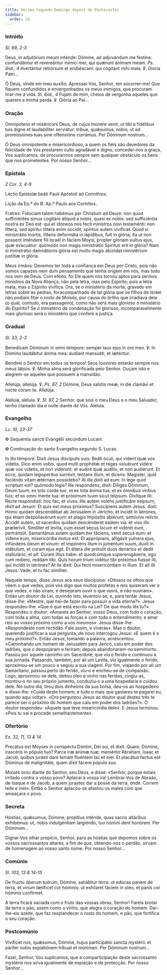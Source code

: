 ```yaml
---
title: Décimo Segundo Domingo depois de Pentecostes
sidebar:
  order: 24
---
```


### Intróito

<em>Sl. 69, 2-3</em>

<div class="side-by-side not-content">

Deus, in adjutórium meum inténde: Dómine, ad adjuvándum me festína: confundántur et revereántur inimíci mei, qui quærunt ánimam meam. <em>Ps. ibid., 4</em> Avertántur retrórsum et erubéscant: qui cógitant mihi mala. ℣. Gloria Patri...

Ó Deus, vinde em meu auxílio. Apressai-Vos, Senhor, em socorrer-me! Que fiquem confundidos e envergonhados os meus inimigos, que procuram tirar-me a vida. <em>Sl. ibid., 4</em> Fujam de mim, cheios de vergonha aqueles que querem a minha perda. ℣. Glória ao Pai...

</div>

### Oração

<div class="side-by-side not-content">

Omnípotens et miséricors Deus, de cujus múnere venit, ut tibi a fidélibus tuis digne et laudabíliter serviátur: tríbue, quǽsumus, nobis; ut ad promissiónes tuas sine offensióne currámus. Per Dóminum nostrum...

Ó Deus omnipotente e misericordioso, a quem os fiéis são devedores da felicidade de Vos prestarem culto agradável e digno, concedei-nos a graça, Vos suplicamos, de procurarmos sempre sem qualquer obstáculo os bens que nos prometestes. Por nosso Senhor...

</div>

### Epístola

<em>2 Cor. 3, 4-9</em>

<div class="side-by-side not-content">

Léctio Epístolæ beáti Pauli Apóstoli ad Corinthios.

Lição da Ep.ª do B. Ap.º Paulo aos Coríntios.

Fratres: Fidúciam talem habémus per Christum ad Deum: non quod sufficiéntes simus cogitáre áliquid a nobis, quasi ex nobis: sed sufficiéntia nostra ex Deo est: qui et idóneos nos fecit minístros novi testaménti: non líttera, sed spíritu: líttera enim occídit, spíritus autem vivíficat. Quod si ministrátio mortis, lítteris deformáta in lapídibus, fuit in glória; ita ut non possent inténdere fili Israël in fáciem Moysi, propter glóriam vultus ejus, quæ evacuátur: quómodo non magis ministrátio Spíritus erit in glória? Nam si ministrátio damnátionis glória est multo magis abúndat ministérium justítiæ in glória.

Meus irmãos: Devemos ter toda a confiança em Deus por Cristo, pois não somos capazes nem dum pensamento que tenha origem em nós, mas tudo nos vem de Deus. Com efeito, foi Ele quem nos tornou aptos para sermos ministros da Nova Aliança, não pela letra, mas pelo Espírito; pois a letra mata, mas o Espírito vivifica. Ora, se o ministério da morte, gravado em letras sobre as pedras, foi acompanhado de tal glória que os filhos de Israel não podiam fitar o rosto de Moisés, por causa do brilho que irradiava dele (o qual, contudo, era passageiro), como não será mais glorioso o ministério do Espírito? Se o ministério da condenação foi glorioso, incomparavelmente mais glorioso será o ministério que confere a justiça.

</div>

### Gradual

<em>Sl. 33, 2-3</em>

<div class="side-by-side not-content">

Benedícam Dóminum in omni témpore: semper laus ejus in ore meo. ℣. In Dómino laudábitur ánima mea: áudiant mansuéti, et læténtur.

Bendirei o Senhor em todos os tempos! Seus louvores estarão sempre nos meus lábios. ℣. Minha alma será glorificada pelo Senhor. Ouçam isto e alegrem-se aqueles que possuem a mansidão.

Allelúja, allelúja. ℣. <em>Ps. 87, 2</em> Dómine, Deus salútis meæ, in die clamávi et nocte coram te. Allelúja.

Aleluia, aleluia. ℣. <em>Sl. 87, 2</em> Senhor, que sois o meu Deus e o meu Salvador, tenho clamado dia e noite diante de Vós. Aleluia.

</div>

### Evangelho

<em>Lc. 10, 23-37</em>

<div class="side-by-side not-content">

<span class="cross text-red-500">✠</span> Sequéntia sancti Evangélii secúndum Lucam.

<span class="cross text-red-500">✠</span> Continuação do santo Evangelho segundo S. Lucas.

In illo témpore: Dixit Jesus discípulis suis: Beáti óculi, qui vident quæ vos videtis. Dico enim vobis, quod multi prophétæ et reges voluérunt vidére quæ vos videtis, et non vidérunt: et audire quæ audítis, et non audiérunt. Et ecce, quidam legisperítus surréxit, tentans illum, et dicens: Magister, quid faciéndo vitam ætérnam possidébo? At ille dixit ad eum: In lege quid scriptum est? quómodo legis? Ille respóndens, dixit: Díliges Dóminum, Deum tuum, ex toto corde tuo, et ex tota ánima tua, et ex ómnibus víribus tuis; et ex omni mente tua: et próximum tuum sicut teípsum. Dixítque illi: Recte respondísti: hoc fac, et vives. Ille autem volens justificáre seípsum, dixit ad Jesum: Et quis est meus próximus? Suscípiens autem Jesus, dixit: Homo quidam descendébat ab Jerúsalem in Jéricho, et íncidit in latrónes, qui étiam despoliavérunt eum: et plagis impósitis abiérunt, semivívo relícto. Accidit autem, ut sacerdos quidam descénderet eádem via: et viso illo præterívit. Simíliter et levíta, cum esset secus locum et vidéret eum, pertránsiit. Samaritánus autem quidam iter fáciens, venit secus eum: et videns eum, misericórdia motus est. Et apprópians, alligávit vulnera ejus, infúndens óleum et vinum: et impónens illum in juméntum suum, duxit in stábulum, et curam ejus egit. Et áltera die prótulit duos denários et dedit stabulário, et ait: Curam illíus habe: et quodcúmque supererogáveris, ego cum redíero, reddam tibi. Quis horum trium vidétur tibi próximus fuísse illi, qui íncidit in latrónes? At lle dixit: Qui fecit misericórdiam in illum. Et ait illi Jesus: Vade, et tu fac simíliter.

Naquele tempo, disse Jesus aos seus discípulos: «Ditosos os olhos que vêem o que vedes, pois vos digo que muitos profetas e reis quiseram ver o que vedes, e não viram, e desejaram ouvir o que ouvis, e não ouviram». Então um doutor da Lei, ouvindo isto, levantou-se, e, para tentar Jesus, disse-lhe: «Mestre, que hei-de fazer para possuir a vida eterna?». Jesus respondeu-lhe: «Que é que está escrito na Lei? De que modo lês tu?». Respondeu o doutor: «Amareis ao Senhor, vosso Deus, com todo o coração, com toda a alma, com todas as forças e com todo o entendimento; e amar reis ao vosso próximo como a vós mesmos». Jesus disse-lhe: «Respondeste com rectidão. Fale assim, e viverás». Mas o doutor, querendo justificar a sua pergunta, de novo interrogou Jesus: «E quem é o meu próximo?». Então Jesus, tomando a palavra, acrescentou: «Caminhando um homem de Jerusalém para Jericó, caiu em poder dos ladrões, que o despojaram e feriram; depois abandonaram-no semimorto. Passou por aquele caminho um Sacerdote, que viu o ferido e continuou a sua jornada. Passando, também, por ali um Levita, viu igualmente o ferido, aproximou-se um pouco e seguiu a sua viagem. Por fim, viajando por ali um Samaritano, passou perto do ferido, viu-o e encheu-se de compaixão. Logo, aproximou-se dele, deitou óleo e vinho nas feridas, cingiu-as, montou-o no seu próprio jumento, conduziu-o a uma hospedaria e cuidou dele. No outro dia, tirou dois dinheiros da sua bolsa, deu-os ao hospedeiro e disse-lhe: «Cuida deste homem; e tudo o mais que gastares te pagarei eu, quando aqui voltar». «Ora perguntou Jesus ao doutor qual destes três te parece ser o próximo do homem que caiu em poder dos ladrões?». O doutor respondeu: «Aquele que teve misericórdia dele». E Jesus terminou: «Pois tu vai e procede semelhantemente».

</div>

### Ofertório

<em>Ex. 32, 11, 13 & 14</em>

<div class="side-by-side not-content">

Precátus est Moyses in conspéctu Dómini, Dei sui, et dixit: Quare, Dómine, irascéris in pópulo tuo? Parce iræ ánimæ tuæ: meménto Abraham, Isaac et Jacob, quibus jurásti dare terram fluéntem lac et mel. Et placátus factus est Dóminus de malignitáte, quam dixit fácere pópulo suo.

Moisés orou diante do Senhor, seu Deus, e disse: «Senhor, porque estais irritado contra o vosso povo? Aplacai a vossa ira! Lembrai-Vos de Abraão, de Isaque e de Jacob, a quem jurastes dar a posse da terra, onde. Correm leite e mel». Então o Senhor aplacou-se afastou os males com que ameaçara o povo.

</div>

### Secreta

<div class="side-by-side not-content">

Hóstias, quǽsumus, Dómine, propítius inténde, quas sacris altáribus exhibémus: ut, nobis indulgéntiam largiéndo, tuo nómini dent honórem. Per Dóminum...

Dignai-Vos olhar propício, Senhor, para as hóstias que depomos sobre os vossos sacrossantos altares, a fim de que, obtendo-nos o perdão, sirvam de homenagem ao vosso santo nome. Por nosso Senhor...

</div>

### Comúnio

<em>Sl. 103, 13 & 14-15</em>

<div class="side-by-side not-content">

De fructu óperum tuórum, Dómine, satiábitur terra: ut edúcas panem de terra, et vinum lætíficet cor hóminis: ut exhílaret fáciem in oleo, et panis cor hóminis confírmet.

A terra ficará saciada com o fruto das vossas obras, Senhor! Fareis brotar da terra o pão, assim como o vinho, que alegra o coração do homem. Dar-lhe-eis azeite, que faz resplandecer o rosto do homem, e pão, que fortifica o seu coração.

</div>

### Postcomúnio

<div class="side-by-side not-content">

Vivíficet nos, quǽsumus, Dómine, hujus participátio sancta mystérii: et páriter nobis expiatiónem tríbuat et múnimen. Per Dóminum nostrum...

Fazei, Senhor, Vos suplicamos, que a comparticipação deste sacrossanto mystério nos sirva igualmente de expiação e de protecção. Por nosso Senhor...

</div>
